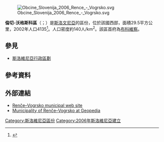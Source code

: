 {{expand|time=2017-02-08T12:41:33+00:00}}
[[File:Obcine_Slovenija_2006_Rence_-_Vogrsko.svg|thumb]]

'''倫切-沃格斯科區'''（{{lang-sl|Občina Renče - Vogrsko}}；{{lang-it|Comune di Ranziano-Voghersca}}）是[[斯洛文尼亞|斯洛文尼亞]]的區份，位於該國西部，面積29.5平方公里，2002年人口4135<ref>{{Cite web |url=http://www.stat.si/popis2002/en/ |title=Statistical Office of the Republic of Slovenia, census of 2002 |accessdate=2017-02-08 |archive-date=2016-12-18 |archive-url=https://web.archive.org/web/20161218144633/http://www.stat.si/popis2002/en/ |dead-url=no }}</ref>。人口密度約140人/km<sup>2</sup>。該區首府為[[布科維察|布科維察]]。

==參見==
*[[斯洛維尼亞行政區劃|斯洛維尼亞行政區劃]]

==參考資料==
{{Reflist}}

==外部連結==
* [http://www.rence-vogrsko.si/ Renče–Vogrsko municipal web site] {{Wayback|url=http://www.rence-vogrsko.si/ |date=20201031170129 }}
* [http://www.geopedia.si/Geopedia_en.html#L408_F201_T13_b4_x395284.953_y80416.11499999999_s13 Municipality of Renče–Vogrsko at Geopedia]{{Wayback|url=http://www.geopedia.si/Geopedia_en.html#L408_F201_T13_b4_x395284.953_y80416.11499999999_s13 |date=20120620155109 }}

{{DEFAULTSORT:Renče - Vogrsko}}
[[Category:斯洛維尼亞區份|Category:斯洛維尼亞區份]]
[[Category:2006年斯洛維尼亞建立|Category:2006年斯洛維尼亞建立]]

{{Slovenia-geo-stub}}